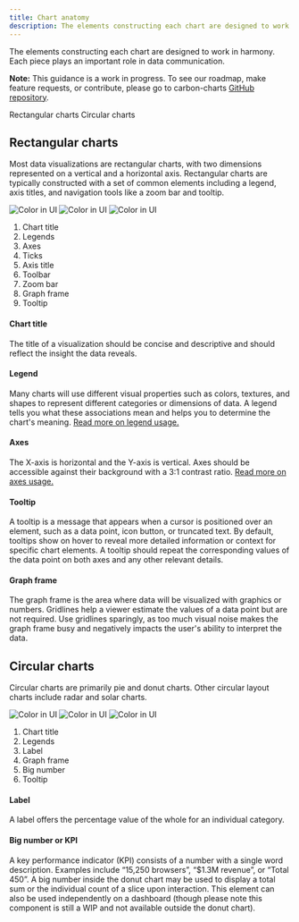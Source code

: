 ```yaml
---
title: Chart anatomy
description: The elements constructing each chart are designed to work in harmony. Each piece plays an important role in data communication.
---
```



<PageDescription>

The elements constructing each chart are designed to work in harmony. Each piece plays an important role in data communication.

</PageDescription>

<InlineNotification>

**Note:** This guidance is a work in progress. To see our roadmap, make feature requests, or contribute, please go to carbon-charts [GitHub repository](https://github.com/carbon-design-system/carbon-charts).

</InlineNotification>

<AnchorLinks>
  <AnchorLink>Rectangular charts</AnchorLink>
  <AnchorLink>Circular charts</AnchorLink>
</AnchorLinks>

## Rectangular charts

Most data visualizations are rectangular charts, with two dimensions represented on a vertical and a horizontal axis. Rectangular charts are typically constructed with a set of common elements including a legend, axis titles, and navigation tools like a zoom bar and tooltip.

<Row>
<Column  colLg={8} colMd={8} colSm={4}>
<ArtDirection>

![Color in UI](images/chart-anatomy-1sm.png)
![Color in UI](images/chart-anatomy-1.png)
![Color in UI](images/chart-anatomy-1.png)

</ArtDirection>

<Caption></Caption>
</Column>

<Column colLg={2} colMd={2} colSm={2} offsetLg={1}>
<Aside>

1. Chart title
2. Legends
3. Axes
4. Ticks
5. Axis title
6. Toolbar
7. Zoom bar
8. Graph frame
9. Tooltip

</Aside>
</Column>
</Row>

#### Chart title

The title of a visualization should be concise and descriptive and should reflect the insight the data reveals.

#### Legend

Many charts will use different visual properties such as colors, textures, and shapes to represent different categories or dimensions of data. A legend tells you what these associations mean and helps you to determine the chart's meaning. [Read more on legend usage.](../data-visualization/legends)

#### Axes

The X-axis is horizontal and the Y-axis is vertical. Axes should be accessible against their background with a 3:1 contrast ratio. [Read more on axes usage.](../data-visualization/axis-and-labels)

#### Tooltip

A tooltip is a message that appears when a cursor is positioned over an element, such as a data point, icon button, or truncated text. By default, tooltips show on hover to reveal more detailed information or context for specific chart elements. A tooltip should repeat the corresponding values of the data point on both axes and any other relevant details.

#### Graph frame

The graph frame is the area where data will be visualized with graphics or numbers. Gridlines help a viewer estimate the values of a data point but are not required. Use gridlines sparingly, as too much visual noise makes the graph frame busy and negatively impacts the user's ability to interpret the data.

## Circular charts

Circular charts are primarily pie and donut charts. Other circular layout charts include radar and solar charts.

<Row>
<Column  colLg={8} colMd={8} colSm={4}>
<ArtDirection>

![Color in UI](images/chart-anatomy-2sm.png)
![Color in UI](images/chart-anatomy-2.png)
![Color in UI](images/chart-anatomy-2.png)

</ArtDirection>
<Caption></Caption>
</Column>

<Column colLg={2} colMd={2} colSm={2} offsetLg={1}>
<Aside>

1. Chart title 
2. Legends 
3. Label 
4. Graph frame 
5. Big number 
6. Tooltip 

</Aside>
</Column>
</Row>

#### Label

A label offers the percentage value of the whole for an individual category.

#### Big number or KPI

A key performance indicator (KPI) consists of a number with a single word description. Examples include “15,250 browsers”, “\$1.3M revenue”, or “Total 450”. A big number inside the donut chart may be used to display a total sum or the individual count of a slice upon interaction. This element can also be used independently on a dashboard (though please note this component is still a WIP and not available outside the donut chart).
